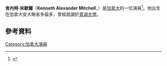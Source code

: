 {{Infobox person
| image = 
| name = Kenneth Mitchell
| birth_date = {{Birth date and age|df=yes|1974|11|25}}
| birth_place = 加拿大[[安大略省|安大略省]][[多倫多|多倫多]]
| birth_name = Kenneth Alexander Mitchell
| spouse = [[Susan_May_Pratt|Susan May Pratt]] (2006年5月–現在)
| children = Lilah Ruby Mitchell (b. 2007)<br>Kallum Porter Mitchell (b. 2012)
| years_active = 2000–現在
| website = 
}}
'''肯內特·米歇爾'''（'''Kenneth Alexander Mitchell'''，{{bd|1974年|11月25日}}）是[[加拿大|加拿大]]的一位演員<ref>{{cite journal |author=Michael Ausiello |url=http://variety.com/2004/film/markets-festivals/miracle-2-1200536705/ |title=Review: ‘Miracle’ |magazine=[[Variety_(magazine)|Variety]] |date=1 February 2004 |accessdate=2015-10-30 |archive-date=2020-03-29 |archive-url=https://web.archive.org/web/20200329104127/https://variety.com/2004/film/markets-festivals/miracle-2-1200536705/ |dead-url=no }}</ref>。他出生在加拿大安大略省多倫多，曾經就讀於[[貴湖大學|貴湖大學]]。
==參考資料==
{{reflist}}
[[Category:加拿大演員|Category:加拿大演員]]
